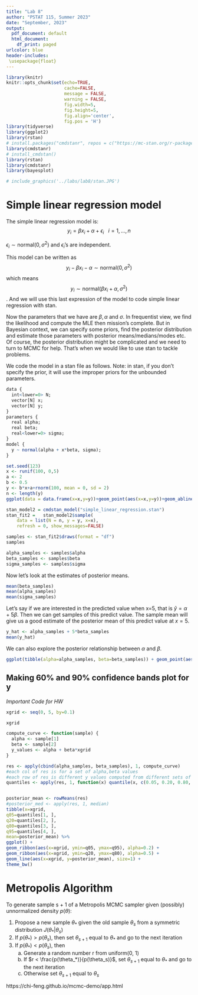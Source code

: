 ```yaml
---
title: "Lab 8"
author: "PSTAT 115, Summer 2023"
date: "September, 2023"
output:
  pdf_document: default
  html_document:
    df_print: paged
urlcolor: blue
header-includes:
 \usepackage{float}
---
```


```r
library(knitr)
knitr::opts_chunk$set(echo=TRUE, 
                      cache=FALSE,
                      message = FALSE,
                      warning = FALSE,
                      fig.width=5, 
                      fig.height=5,
                      fig.align='center',
                      fig.pos = 'H')
library(tidyverse)
library(ggplot2)
library(rstan)
# install.packages("cmdstanr", repos = c("https://mc-stan.org/r-packages/", getOption("repos")))
library(cmdstanr)
# install_cmdstan()
library(rstan)
library(cmdstanr)
library(bayesplot)
```


```r
# include_graphics('../labs/lab8/stan.JPG')
```

# Simple linear regression model

The simple linear regression model is: $$y_i=\beta x_i+\alpha+\epsilon_i\ \ \   i=1,\dots,n$$

$\epsilon_i\sim \text{normal}(0,\sigma^2)$ and $\epsilon_i$'s are independent.

This model can be written as $$y_i-\beta x_i-\alpha \sim \text{normal}(0,\sigma^2)$$ which means $$y_i \sim \text{normal}(\beta x_i+\alpha,\sigma^2)$$. And we will use this last expression of the model to code simple linear regression with stan.

Now the parameters that we have are $\beta,\alpha\ \text{and}\ \sigma$. In frequentist view, we find the likelihood and compute the MLE then mission's complete. But in Bayesian context, we can specify some priors, find the posterior distribution and estimate those parameters with posterior means/medians/modes etc. Of course, the posterior distribution might be complicated and we need to turn to MCMC for help. That's when we would like to use stan to tackle problems.

We code the model in a stan file as follows. Note: in stan, if you don't specify the prior, it will use the improper priors for the unbounded parameters.

```r
data {
  int<lower=0> N;
  vector[N] x;
  vector[N] y;
}
parameters {
  real alpha;
  real beta;
  real<lower=0> sigma;
}
model {
  y ~ normal(alpha + x*beta, sigma);
}
```


```r
set.seed(123)
x <- runif(100, 0,5)
a <- 2
b <- 0.5
y <- b*x+a+rnorm(100, mean = 0, sd = 2)
n <- length(y)
ggplot(data = data.frame(x=x,y=y))+geom_point(aes(x=x,y=y))+geom_abline(slope = b, intercept = a, col = "red")+theme_bw()

stan_model2 = cmdstan_model("simple_linear_regression.stan")
stan_fit2 =   stan_model2$sample(
    data = list(N = n, y = y, x=x),
    refresh = 0, show_messages=FALSE)

samples <- stan_fit2$draws(format = "df")
samples

alpha_samples <- samples$alpha
beta_samples <- samples$beta
sigma_samples <- samples$sigma
```


Now let's look at the estimates of posterior means.


```r
mean(beta_samples)
mean(alpha_samples)
mean(sigma_samples)
```

Let's say if we are interested in the predicted value when x=5, that is $\hat{y} = \alpha+5\beta$. Then we can get samples of this predict value. The sample mean will give us a good estimate of the posterior mean of this predict value at $x=5$.

```r
y_hat <- alpha_samples + 5*beta_samples
mean(y_hat)
```

We can also explore the posterior relationship between $\alpha$ and $\beta$. 

```r
ggplot(tibble(alpha=alpha_samples, beta=beta_samples)) + geom_point(aes(x=alpha, y=beta)) + theme_bw()
```


## Making 60% and 90% confidence bands plot for y

*Important Code for HW* 
```r
xgrid <- seq(0, 5, by=0.1)

xgrid

compute_curve <- function(sample) {
  alpha <- sample[1]
  beta <- sample[2]
  y_values <- alpha + beta*xgrid
}

res <- apply(cbind(alpha_samples, beta_samples), 1, compute_curve)
#each col of res is for a set of alpha,beta values
#each row of res is different y values computed from different sets of alpha beta for a fixed x values.
quantiles <- apply(res, 1, function(x) quantile(x, c(0.05, 0.20, 0.80, 0.95)))


posterior_mean <- rowMeans(res)
#posterior_med <- apply(res, 1, median)
tibble(x=xgrid,
q05=quantiles[1, ],
q20=quantiles[2, ],
q80=quantiles[3, ],
q95=quantiles[4, ],
mean=posterior_mean) %>%
ggplot() +
geom_ribbon(aes(x=xgrid, ymin=q05, ymax=q95), alpha=0.2) +
geom_ribbon(aes(x=xgrid, ymin=q20, ymax=q80), alpha=0.5) +
geom_line(aes(x=xgrid, y=posterior_mean), size=1) +
theme_bw()

```

# Metropolis Algorithm

To generate sample s + 1 of a Metropolis MCMC sampler given (possibly) unnormalized density $p(\theta)$: 

1. Propose a new sample $\theta_*$ given the old sample $\theta_s$ from a symmetric distribution $J(\theta_*|\theta_s)$
2. If $p(\theta_*) > p(\theta_s)$, then set $\theta_{s + 1}$ equal to $\theta_*$ and go to the next iteration
3. If $p(\theta_*) < p(\theta_s)$, then
    a. Generate a random number r from uniform(0, 1)
    b. If $r < \frac{p(\theta_*)}{p(\theta_s)}$, set $\theta_{s + 1}$ equal to $\theta_*$ and go to the next iteration
    c. Otherwise set $\theta_{s + 1}$ equal to $\theta_s$
    
https://chi-feng.github.io/mcmc-demo/app.html






